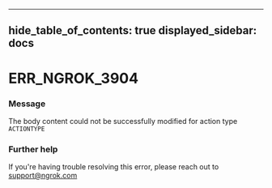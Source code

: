 

---
hide_table_of_contents: true
displayed_sidebar: docs
---


# ERR_NGROK_3904

### Message
The body content could not be successfully modified for action type `ACTIONTYPE`

<ErrorDetails />



### Further help
If you're having trouble resolving this error, please reach out to [support@ngrok.com](mailto:support@ngrok.com?subject=Help%20with%20ERR_NGROK_3904)

